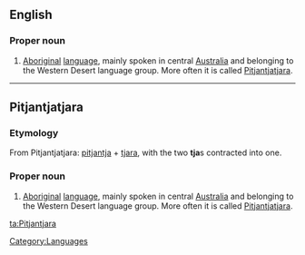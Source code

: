 ==English==

===Proper noun===
{{en-proper noun}}

# [[Aboriginal]] [[language]], mainly spoken in central [[Australia]] and belonging to the Western Desert language group. More often it is called [[Pitjantjatjara]].

----

==Pitjantjatjara==
===Etymology===
From Pitjantjatjara: [[pitjantja]] + [[tjara]], with the two '''tja'''s contracted into one.
===Proper noun===
{{infl|pjt|noun}}

# [[Aboriginal]] [[language]], mainly spoken in central [[Australia]] and belonging to the Western Desert language group. More often it is called [[Pitjantjatjara]].

[[Category:Languages]]

[[ta:Pitjantjara]]